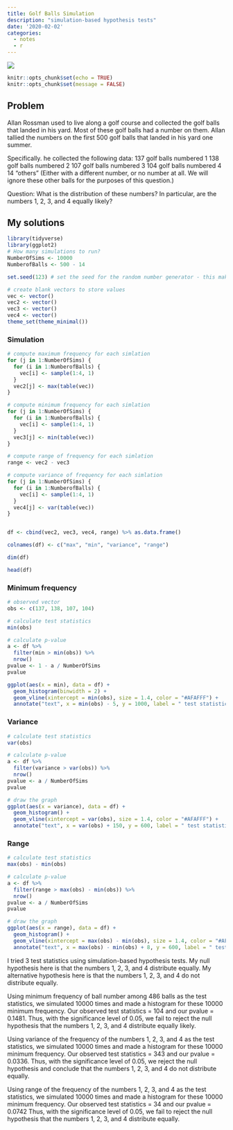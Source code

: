 ```yaml
---
title: Golf Balls Simulation
description: "simulation-based hypothesis tests"
date: '2020-02-02'
categories:
  - notes
  - r
---
```


![](./golfball_sim.png)   


```r
knitr::opts_chunk$set(echo = TRUE)
knitr::opts_chunk$set(message = FALSE)
```


## Problem   

Allan Rossman used to live along a golf course and collected the golf balls that landed in his yard. Most of these golf balls had a number on them. Allan tallied the numbers on the first 500 golf balls that landed in his yard one summer.   

Specifically. he collected the following data:
137  golf balls numbered 1
138  golf balls numbered 2
107  golf balls numbered 3
104  golf balls numbered 4
14 "others" (Either with a different number, or no number at all. We will ignore these other balls for the purposes of this question.)

Question: What is the distribution of these numbers?
In particular, are the numbers 1, 2, 3, and 4 equally likely?

## My solutions  

```r
library(tidyverse)
library(ggplot2)
# How many simulations to run?
NumberOfSims <- 10000
NumberofBalls <- 500 - 14

set.seed(123) # set the seed for the random number generator - this makes sure the results are reproducible when we are debugging

# create blank vectors to store values
vec <- vector()
vec2 <- vector()
vec3 <- vector()
vec4 <- vector()
theme_set(theme_minimal())
```

  
  
### Simulation

```r
# compute maximum frequency for each simlation
for (j in 1:NumberOfSims) {
  for (i in 1:NumberofBalls) {
    vec[i] <- sample(1:4, 1)
  }
  vec2[j] <- max(table(vec))
}

# compute minimum frequency for each simlation
for (j in 1:NumberOfSims) {
  for (i in 1:NumberofBalls) {
    vec[i] <- sample(1:4, 1)
  }
  vec3[j] <- min(table(vec))
}

# compute range of frequency for each simlation
range <- vec2 - vec3

# compute variance of frequency for each simlation
for (j in 1:NumberOfSims) {
  for (i in 1:NumberofBalls) {
    vec[i] <- sample(1:4, 1)
  }
  vec4[j] <- var(table(vec))
}


df <- cbind(vec2, vec3, vec4, range) %>% as.data.frame()

colnames(df) <- c("max", "min", "variance", "range")

dim(df)

head(df)
```


### Minimum frequency  

```r
# observed vector
obs <- c(137, 138, 107, 104)

# calculate test statistics
min(obs)

# calculate p-value
a <- df %>%
  filter(min > min(obs)) %>%
  nrow()
pvalue <- 1 - a / NumberOfSims
pvalue

ggplot(aes(x = min), data = df) +
  geom_histogram(binwidth = 2) +
  geom_vline(xintercept = min(obs), size = 1.4, color = "#AFAFFF") +
  annotate("text", x = min(obs) - 5, y = 1000, label = " test statistics = 104 \n pvalue = 0.1481", size = 4)
```


### Variance  

```r
# calculate test statistics
var(obs)

# calculate p-value
a <- df %>%
  filter(variance > var(obs)) %>%
  nrow()
pvalue <- a / NumberOfSims
pvalue

# draw the graph
ggplot(aes(x = variance), data = df) +
  geom_histogram() +
  geom_vline(xintercept = var(obs), size = 1.4, color = "#AFAFFF") +
  annotate("text", x = var(obs) + 150, y = 600, label = " test statistics = 343 \n pvalue = 0.0336", size = 4)
```


### Range  

```r
# calculate test statistics
max(obs) - min(obs)

# calculate p-value
a <- df %>%
  filter(range > max(obs) - min(obs)) %>%
  nrow()
pvalue <- a / NumberOfSims
pvalue

# draw the graph
ggplot(aes(x = range), data = df) +
  geom_histogram() +
  geom_vline(xintercept = max(obs) - min(obs), size = 1.4, color = "#AFAFFF") +
  annotate("text", x = max(obs) - min(obs) + 8, y = 600, label = " test statistics = 34 \n pvalue = 0.0742", size = 4)
```



I tried 3 test statistics using simulation-based hypothesis tests.  My null hypothesis here is that the numbers 1, 2, 3, and 4 distribute equally. My alternative hypothesis here is that the numbers 1, 2, 3, and 4 do not distribute equally.  

Using minimum frequency of ball number among 486 balls as the test statistics, we simulated 10000 times and made a histogram for these 10000 minimum frequency.  Our observed test statistics = 104 and our pvalue = 0.1481. Thus, with the significance level of 0.05, we fail to reject the null hypothesis that the numbers 1, 2, 3, and 4 distribute equally likely.    

Using variance of the frequency of the numbers 1, 2, 3, and 4 as the test statistics, we simulated 10000 times and made a histogram for these 10000 minimum frequency.  Our observed test statistics = 343 and our pvalue = 0.0336. Thus, with the significance level of 0.05, we reject the null hypothesis and conclude that the numbers 1, 2, 3, and 4 do not distribute equally.    

Using range of the frequency of the numbers 1, 2, 3, and 4 as the test statistics, we simulated 10000 times and made a histogram for these 10000 minimum frequency.  Our observed test statistics = 34 and our pvalue = 0.0742 Thus, with the significance level of 0.05, we fail to reject the null hypothesis that the numbers 1, 2, 3, and 4 distribute equally.      
